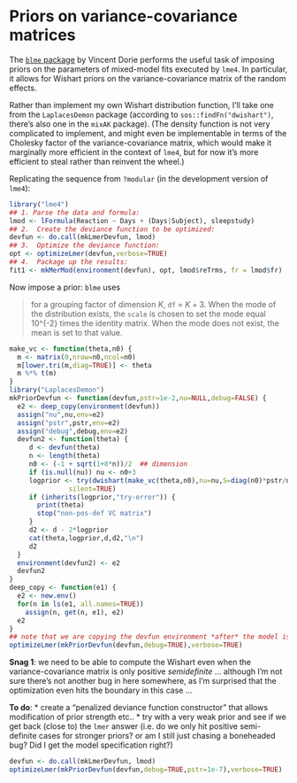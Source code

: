 Priors on variance-covariance matrices
========================================================

The [`blme` package](http://cran.r-project.org/web/packages/blme/) by Vincent Dorie performs the useful task of imposing priors on the parameters of mixed-model fits executed by `lme4`. In particular, it allows for Wishart priors on the variance-covariance matrix of the random effects.

Rather than implement my own Wishart distribution function, I'll take one from the `LaplacesDemon` package (according to `sos::findFn("dwishart")`, there's also one in the `mixAK` package). (The density function is not very complicated to implement, and might even be implementable in terms of the Cholesky factor of the variance-covariance matrix, which would make it marginally more efficient in the context of `lme4`, but for now it's more efficient to steal rather than reinvent the wheel.)

Replicating the sequence from `?modular` (in the development version of `lme4`):
```r
library("lme4")
## 1. Parse the data and formula:
lmod <- lFormula(Reaction ~ Days + (Days|Subject), sleepstudy)
## 2.  Create the deviance function to be optimized:
devfun <- do.call(mkLmerDevfun, lmod)
## 3.  Optimize the deviance function:
opt <- optimizeLmer(devfun,verbose=TRUE)
## 4.  Package up the results:
fit1 <- mkMerMod(environment(devfun), opt, lmod$reTrms, fr = lmod$fr)
```

Now impose a prior: `blme` uses

> for a grouping factor of dimension $K$, `df` = $K + 3$. When the mode of the distribution exists, the `scale` is chosen to set the mode equal 10^{-2} times the identity matrix. When the mode does not exist, the mean is set to that value.

```r
make_vc <- function(theta,n0) {
  m <- matrix(0,nrow=n0,ncol=n0)
  m[lower.tri(m,diag=TRUE)] <- theta
  m %*% t(m)
}
library("LaplacesDemon")
mkPriorDevfun <- function(devfun,pstr=1e-2,nu=NULL,debug=FALSE) {
  e2 <- deep_copy(environment(devfun))
  assign("nu",nu,env=e2)
  assign("pstr",pstr,env=e2)
  assign("debug",debug,env=e2)
  devfun2 <- function(theta) {
     d <- devfun(theta)
     n <- length(theta)
     n0 <- (-1 + sqrt(1+8*n))/2  ## dimension
     if (is.null(nu)) nu <- n0+3
     logprior <- try(dwishart(make_vc(theta,n0),nu=nu,S=diag(n0)*pstr/nu,log=TRUE),
               silent=TRUE)
     if (inherits(logprior,"try-error")) {
       print(theta)
       stop("non-pos-def VC matrix")
     }
     d2 <- d - 2*logprior
     cat(theta,logprior,d,d2,"\n")
     d2
  }
  environment(devfun2) <- e2
  devfun2
}
deep_copy <- function(e1) {
  e2 <- new.env()
  for(n in ls(e1, all.names=TRUE))
    assign(n, get(n, e1), e2)
  e2
}
## note that we are copying the devfun environment *after* the model is fitted
optimizeLmer(mkPriorDevfun(devfun,debug=TRUE),verbose=TRUE)
```

**Snag 1**: we need to be able to compute the Wishart even when the variance-covariance matrix is only positive *semidefinite* ... although I'm not sure there's not another bug in here somewhere, as I'm surprised that the optimization even hits the boundary in this case ...

**To do**:
* create a "penalized deviance function constructor" that allows modification of prior strength etc..
* try with a very weak prior and see if we get back (close to) the `lmer` answer (i.e. do we only hit positive semi-definite cases for stronger priors? or am I still just chasing a boneheaded bug?  Did I get the model specification right?)

```r
devfun <- do.call(mkLmerDevfun, lmod)
optimizeLmer(mkPriorDevfun(devfun,debug=TRUE,pstr=1e-7),verbose=TRUE)
```